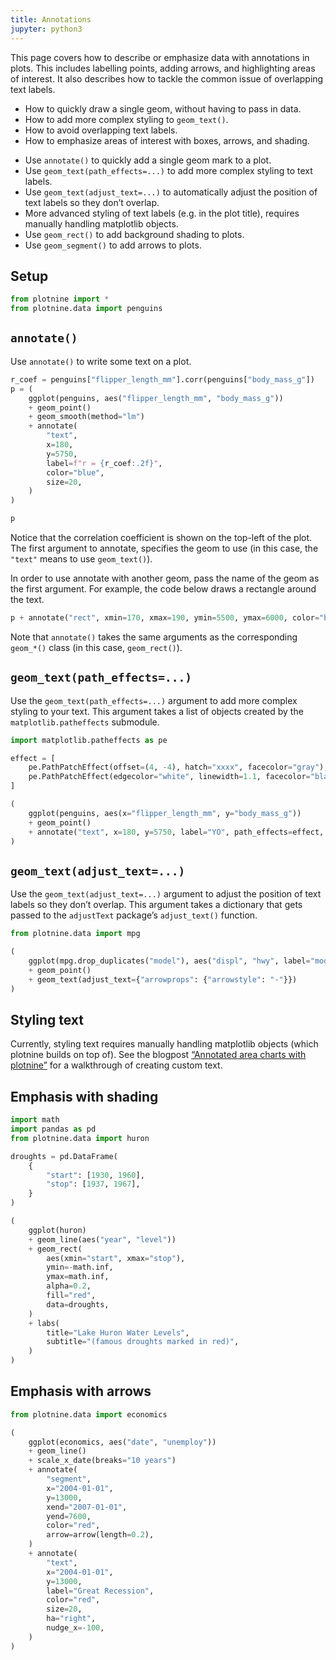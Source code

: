 ```yaml
---
title: Annotations
jupyter: python3
---
```


This page covers how to describe or emphasize data with annotations in plots. This includes labelling points, adding arrows, and highlighting areas of interest. It also describes how to tackle the common issue of overlapping text labels.

:::{.callout-tip title="You will learn"}
* How to quickly draw a single geom, without having to pass in data.
* How to add more complex styling to `geom_text()`.
* How to avoid overlapping text labels.
* How to emphasize areas of interest with boxes, arrows, and shading.
:::

:::{.callout-note title="Key points" collapse="true"}
* Use `annotate()` to quickly add a single geom mark to a plot.
* Use `geom_text(path_effects=...)` to add more complex styling to text labels.
* Use `geom_text(adjust_text=...)` to automatically adjust the position of text labels so they don't overlap.
* More advanced styling of text labels (e.g. in the plot title), requires manually handling matplotlib objects.
* Use `geom_rect()` to add background shading to plots.
* Use `geom_segment()` to add arrows to plots.
:::

## Setup

```python
from plotnine import *
from plotnine.data import penguins
```

## `annotate()`

Use `annotate()` to write some text on a plot.

```python
r_coef = penguins["flipper_length_mm"].corr(penguins["body_mass_g"])
p = (
    ggplot(penguins, aes("flipper_length_mm", "body_mass_g"))
    + geom_point()
    + geom_smooth(method="lm")
    + annotate(
        "text",
        x=180,
        y=5750,
        label=f"r = {r_coef:.2f}",
        color="blue",
        size=20,
    )
)

p
```

Notice that the correlation coefficient is shown on the top-left of the plot. The first argument to annotate, specifies the geom to use (in this case, the `"text"` means to use `geom_text()`).

In order to use annotate with another geom, pass the name of the geom as the first argument. For example, the code below draws a rectangle around the text.

```python
p + annotate("rect", xmin=170, xmax=190, ymin=5500, ymax=6000, color="blue", fill=None)
```

Note that `annotate()` takes the same arguments as the corresponding `geom_*()` class (in this case, `geom_rect()`).

## `geom_text(path_effects=...)`

Use the `geom_text(path_effects=...)` argument to add more complex styling to your text. This argument takes a list of objects created by the `matplotlib.patheffects` submodule.

```python
import matplotlib.patheffects as pe

effect = [
    pe.PathPatchEffect(offset=(4, -4), hatch="xxxx", facecolor="gray"),
    pe.PathPatchEffect(edgecolor="white", linewidth=1.1, facecolor="black"),
]

(
    ggplot(penguins, aes(x="flipper_length_mm", y="body_mass_g"))
    + geom_point()
    + annotate("text", x=180, y=5750, label="YO", path_effects=effect, size=75)
)
```

## `geom_text(adjust_text=...)`

Use the `geom_text(adjust_text=...)` argument to adjust the position of text labels so they don't overlap. This argument takes a dictionary that gets passed to the `adjustText` package's `adjust_text()` function.

```python
from plotnine.data import mpg

(
    ggplot(mpg.drop_duplicates("model"), aes("displ", "hwy", label="model"))
    + geom_point()
    + geom_text(adjust_text={"arrowprops": {"arrowstyle": "-"}})
)
```

## Styling text

Currently, styling text requires manually handling matplotlib objects (which plotnine builds on top of). See the blogpost ["Annotated area charts with plotnine"](https://nrennie.rbind.io/blog/plotnine-annotated-area-chart/) for a walkthrough of creating custom text.


## Emphasis with shading


```python
import math
import pandas as pd
from plotnine.data import huron

droughts = pd.DataFrame(
    {
        "start": [1930, 1960],
        "stop": [1937, 1967],
    }
)

(
    ggplot(huron)
    + geom_line(aes("year", "level"))
    + geom_rect(
        aes(xmin="start", xmax="stop"),
        ymin=-math.inf,
        ymax=math.inf,
        alpha=0.2,
        fill="red",
        data=droughts,
    )
    + labs(
        title="Lake Huron Water Levels",
        subtitle="(famous droughts marked in red)",
    )
)
```

## Emphasis with arrows


```python
from plotnine.data import economics

(
    ggplot(economics, aes("date", "unemploy"))
    + geom_line()
    + scale_x_date(breaks="10 years")
    + annotate(
        "segment",
        x="2004-01-01",
        y=13000,
        xend="2007-01-01",
        yend=7600,
        color="red",
        arrow=arrow(length=0.2),
    )
    + annotate(
        "text",
        x="2004-01-01",
        y=13000,
        label="Great Recession",
        color="red",
        size=20,
        ha="right",
        nudge_x=-100,
    )
)
```